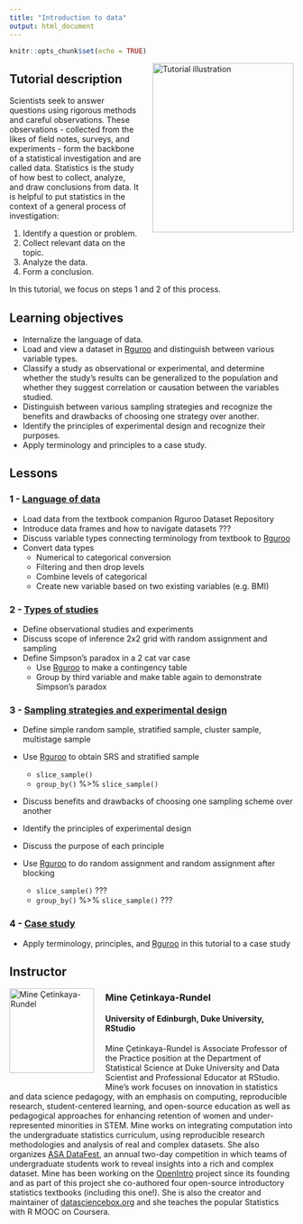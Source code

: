 ```yaml
---
title: "Introduction to data"
output: html_document
---
```


```r
knitr::opts_chunk$set(echo = TRUE)
```

<img style="float: right; margin: 0px 0px 20px 20px" src="../logo/openintro-hex.png" alt="Tutorial illustration" width="250" height="300">

## Tutorial description

Scientists seek to answer questions using rigorous methods and careful observations. These observations - collected from the likes of field notes, surveys, and experiments - form the backbone of a statistical investigation and are called data. Statistics is the study of how best to collect, analyze, and draw conclusions from data. It is helpful to put statistics in the context of a general process of investigation:

1. Identify a question or problem.
2. Collect relevant data on the topic. 
3. Analyze the data.
4. Form a conclusion.

In this tutorial, we focus on steps 1 and 2 of this process.

## Learning objectives

* Internalize the language of data.
* Load and view a dataset in <a href="https://rguroo.com/">Rguroo</a> and distinguish between various variable types.
* Classify a study as observational or experimental, and determine whether the study's results can be generalized to the population and whether they suggest correlation or causation between the variables studied.
* Distinguish between various sampling strategies and recognize the benefits and drawbacks of choosing one strategy over another.
* Identify the principles of experimental design and recognize their purposes.
* Apply terminology and principles to a case study.


## Lessons

### 1 - [Language of data](https://openintro.shinyapps.io/ims-01-data-01/)

* Load data from the textbook companion Rguroo Dataset Repository
* Introduce data frames and how to navigate datasets ???
* Discuss variable types connecting terminology from textbook to <a href="https://rguroo.com/">Rguroo</a>
* Convert data types
  * Numerical to categorical conversion
  * Filtering and then drop levels
  * Combine levels of categorical
  * Create new variable based on two existing variables (e.g. BMI)

### 2 - [Types of studies](https://openintro.shinyapps.io/ims-01-data-02/)


* Define observational studies and experiments
* Discuss scope of inference 2x2 grid with random assignment and sampling
* Define Simpson's paradox in a 2 cat var case
  * Use <a href="https://rguroo.com/">Rguroo</a> to make a contingency table
  * Group by third variable and make table again to demonstrate Simpson's paradox

### 3 - [Sampling strategies and experimental design](https://openintro.shinyapps.io/ims-01-data-03/)

* Define simple random sample, stratified sample, cluster sample, multistage sample
* Use <a href="https://rguroo.com/">Rguroo</a> to obtain SRS and stratified sample
	* `slice_sample()`
	* `group_by()` %>% `slice_sample()`
* Discuss benefits and drawbacks of choosing one sampling scheme over another

* Identify the principles of experimental design 
* Discuss the purpose of each principle
* Use <a href="https://rguroo.com/">Rguroo</a> to do random assignment and random assignment after blocking
	* `slice_sample()` ???
	* `group_by()` %>% `slice_sample()` ???

### 4 - [Case study](https://openintro.shinyapps.io/ims-01-data-04/)

* Apply terminology, principles, and <a href="https://rguroo.com/">Rguroo</a> in this tutorial to a case study

## Instructor

<img style="float: left; margin: 0px 20px 20px 0px" src="../instructor-photos/mine.png" alt="Mine Çetinkaya-Rundel" width="150" height="150">

### Mine Çetinkaya-Rundel

#### University of Edinburgh, Duke University, RStudio

Mine Çetinkaya-Rundel is Associate Professor of the Practice position at the Department of Statistical Science at Duke University and Data Scientist and Professional Educator at RStudio.
Mine's work focuses on innovation in statistics and data science pedagogy, with an emphasis on computing, reproducible research, student-centered learning, and open-source education as well as pedagogical approaches for enhancing retention of women and under-represented minorities in STEM.
Mine works on integrating computation into the undergraduate statistics curriculum, using reproducible research methodologies and analysis of real and complex datasets.
She also organizes [ASA DataFest](https://ww2.amstat.org/education/datafest/), an annual two-day competition in which teams of undergraduate students work to reveal insights into a rich and complex dataset.
Mine has been working on the [OpenIntro](openintro.org) project since its founding and as part of this project she co-authored four open-source introductory statistics textbooks (including this one!).
She is also the creator and maintainer of [datasciencebox.org](https://datasciencebox.org/) and she teaches the popular Statistics with R MOOC on Coursera.